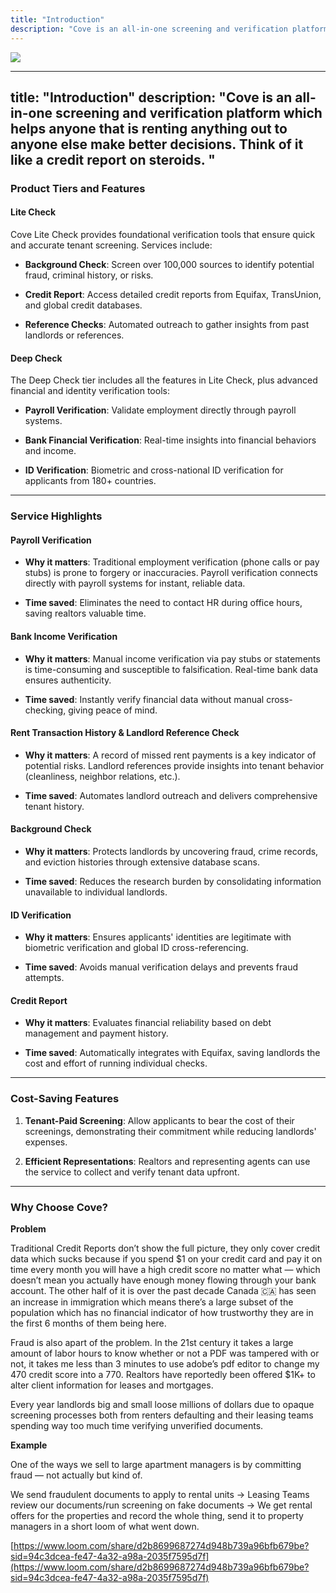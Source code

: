 ```yaml
---
title: "Introduction"
description: "Cove is an all-in-one screening and verification platform which helps anyone that is renting anything out to anyone else make better decisions. Think of it like a credit report on steroids.  "
---
```


![](Integrations)

---
title: "Introduction"
description: "Cove is an all-in-one screening and verification platform which helps anyone that is renting anything out to anyone else make better decisions. Think of it like a credit report on steroids.  "
---

### Product Tiers and Features

#### **Lite Check**

Cove Lite Check provides foundational verification tools that ensure quick and accurate tenant screening. Services include:

* **Background Check**: Screen over 100,000 sources to identify potential fraud, criminal history, or risks.

* **Credit Report**: Access detailed credit reports from Equifax, TransUnion, and global credit databases.

* **Reference Checks**: Automated outreach to gather insights from past landlords or references.

#### **Deep Check**

The Deep Check tier includes all the features in Lite Check, plus advanced financial and identity verification tools:

* **Payroll Verification**: Validate employment directly through payroll systems.

* **Bank Financial Verification**: Real-time insights into financial behaviors and income.

* **ID Verification**: Biometric and cross-national ID verification for applicants from 180+ countries.

***

### Service Highlights

#### **Payroll Verification**

* **Why it matters**: Traditional employment verification (phone calls or pay stubs) is prone to forgery or inaccuracies. Payroll verification connects directly with payroll systems for instant, reliable data.

* **Time saved**: Eliminates the need to contact HR during office hours, saving realtors valuable time.

#### **Bank Income Verification**

* **Why it matters**: Manual income verification via pay stubs or statements is time-consuming and susceptible to falsification. Real-time bank data ensures authenticity.

* **Time saved**: Instantly verify financial data without manual cross-checking, giving peace of mind.

#### **Rent Transaction History & Landlord Reference Check**

* **Why it matters**: A record of missed rent payments is a key indicator of potential risks. Landlord references provide insights into tenant behavior (cleanliness, neighbor relations, etc.).

* **Time saved**: Automates landlord outreach and delivers comprehensive tenant history.

#### **Background Check**

* **Why it matters**: Protects landlords by uncovering fraud, crime records, and eviction histories through extensive database scans.

* **Time saved**: Reduces the research burden by consolidating information unavailable to individual landlords.

#### **ID Verification**

* **Why it matters**: Ensures applicants' identities are legitimate with biometric verification and global ID cross-referencing.

* **Time saved**: Avoids manual verification delays and prevents fraud attempts.

#### **Credit Report**

* **Why it matters**: Evaluates financial reliability based on debt management and payment history.

* **Time saved**: Automatically integrates with Equifax, saving landlords the cost and effort of running individual checks.

***

### Cost-Saving Features

1. **Tenant-Paid Screening**: Allow applicants to bear the cost of their screenings, demonstrating their commitment while reducing landlords' expenses.

2. **Efficient Representations**: Realtors and representing agents can use the service to collect and verify tenant data upfront.

***

### Why Choose Cove?

**Problem**

Traditional Credit Reports don’t show the full picture, they only cover credit data which sucks because if you spend $1 on your credit card and pay it on time every month you will have a high credit score no matter what — which doesn’t mean you actually have enough money flowing through your bank account. The other half of it is over the past decade Canada 🇨🇦 has seen an increase in immigration which means there’s a large subset of the population which has no financial indicator of how trustworthy they are in the first 6 months of them being here.

Fraud is also apart of the problem. In the 21st century it takes a large amount of labor hours to know whether or not a PDF was tampered with or not, it takes me less than 3 minutes to use adobe’s pdf editor to change my 470 credit score into a 770. Realtors have reportedly been offered $1K+ to alter client information for leases and mortgages.

Every year landlords big and small loose millions of dollars due to opaque screening processes both from renters defaulting and their leasing teams spending way too much time verifying unverified documents.

**Example**

One of the ways we sell to large apartment managers is by committing fraud — not actually but kind of.

We send fraudulent documents to apply to rental units → Leasing Teams review our documents/run screening on fake documents → We get rental offers for the properties and record the whole thing, send it to property managers in a short loom of what went down.

[https://www.loom.com/share/d2b8699687274d948b739a96bfb679be?sid=94c3dcea-fe47-4a32-a98a-2035f7595d7f](https://www.loom.com/share/d2b8699687274d948b739a96bfb679be?sid=94c3dcea-fe47-4a32-a98a-2035f7595d7f)